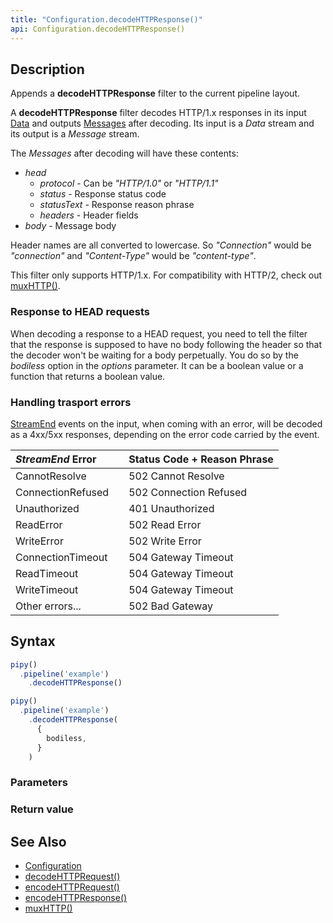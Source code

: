 ```yaml
---
title: "Configuration.decodeHTTPResponse()"
api: Configuration.decodeHTTPResponse()
---
```


## Description

Appends a **decodeHTTPResponse** filter to the current pipeline layout.

A **decodeHTTPResponse** filter decodes HTTP/1.x responses in its input [Data](/reference/api/Data) and outputs [Messages](/reference/api/Message) after decoding. Its input is a _Data_ stream and its output is a _Message_ stream.

<FilterDiagram
  name="decodeHTTPResponse"
  input="Data"
  output="Message"
/>

The _Messages_ after decoding will have these contents:

* _head_
  - _protocol_ - Can be _"HTTP/1.0"_ or _"HTTP/1.1"_
  - _status_ - Response status code
  - _statusText_ - Response reason phrase
  - _headers_ - Header fields
* _body_ - Message body

Header names are all converted to lowercase. So _"Connection"_ would be _"connection"_ and _"Content-Type"_ would be _"content-type"_.

This filter only supports HTTP/1.x. For compatibility with HTTP/2, check out [muxHTTP()](/reference/api/Configuration/muxHTTP).

### Response to HEAD requests

When decoding a response to a HEAD request, you need to tell the filter that the response is supposed to have no body following the header so that the decoder won't be waiting for a body perpetually. You do so by the _bodiless_ option in the _options_ parameter. It can be a boolean value or a function that returns a boolean value.

### Handling trasport errors

[StreamEnd](/reference/api/StreamEnd) events on the input, when coming with an error, will be decoded as a 4xx/5xx responses, depending on the error code carried by the event.

| _StreamEnd_ Error |   | Status Code + Reason Phrase |
|:------------------|---|:----------------------------|
| CannotResolve     |   | 502 Cannot Resolve          | 
| ConnectionRefused |   | 502 Connection Refused      |
| Unauthorized      |   | 401 Unauthorized            |
| ReadError         |   | 502 Read Error              |
| WriteError        |   | 502 Write Error             |
| ConnectionTimeout |   | 504 Gateway Timeout         |
| ReadTimeout       |   | 504 Gateway Timeout         |
| WriteTimeout      |   | 504 Gateway Timeout         |
| Other errors...   |   | 502 Bad Gateway             |

## Syntax

``` js
pipy()
  .pipeline('example')
    .decodeHTTPResponse()

pipy()
  .pipeline('example')
    .decodeHTTPResponse(
      {
        bodiless,
      }
    )
```

### Parameters

<Parameters/>

### Return value

<ReturnValue/>

## See Also

* [Configuration](/reference/api/Configuration)
* [decodeHTTPRequest()](/reference/api/Configuration/decodeHTTPResponse)
* [encodeHTTPRequest()](/reference/api/Configuration/encodeHTTPRequest)
* [encodeHTTPResponse()](/reference/api/Configuration/encodeHTTPResponse)
* [muxHTTP()](/reference/api/Configuration/muxHTTP)
